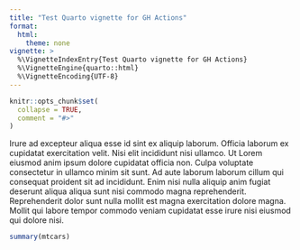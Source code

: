 ```yaml
---
title: "Test Quarto vignette for GH Actions"
format: 
  html:
    theme: none
vignette: >
  %\VignetteIndexEntry{Test Quarto vignette for GH Actions}
  %\VignetteEngine{quarto::html}
  %\VignetteEncoding{UTF-8}
---
```


```r
knitr::opts_chunk$set(
  collapse = TRUE,
  comment = "#>"
)
```

Irure ad excepteur aliqua esse id sint ex aliquip laborum. Officia laborum ex cupidatat exercitation velit. Nisi elit incididunt nisi ullamco. Ut Lorem eiusmod anim ipsum dolore cupidatat officia non. Culpa voluptate consectetur in ullamco minim sit sunt. Ad aute laborum laborum cillum qui consequat proident sit ad incididunt. Enim nisi nulla aliquip anim fugiat deserunt aliqua aliqua sunt nisi commodo magna reprehenderit. Reprehenderit dolor sunt nulla mollit est magna exercitation dolore magna. Mollit qui labore tempor commodo veniam cupidatat esse irure nisi eiusmod qui dolore nisi.

```r
summary(mtcars)
```

